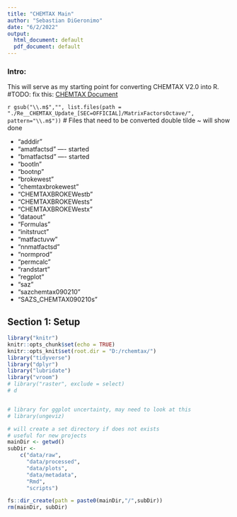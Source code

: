 ```yaml
---
title: "CHEMTAX Main"
author: "Sebastian DiGeronimo"
date: "6/2/2022"
output:
  html_document: default
  pdf_document: default
---
```


### Intro: 
This will serve as my starting point for converting CHEMTAX V2.0 into R.
#TODO: fix this: [CHEMTAX Document](./Re__CHEMTAX_Update_[SEC=OFFICIAL]/Re__CHEMTAX_Update_[SEC=OFFICIAL]/CHEMTAX 2 Octave version.docx)

`r gsub("\\.m$","", list.files(path = "./Re__CHEMTAX_Update_[SEC=OFFICIAL]/MatrixFactorsOctave/", pattern="\\.m$"))`
# Files that need to be converted
double tilde ~ will show done

* "adddir"
* "amatfactsd"                    ---- started
* "bmatfactsd"                    ---- started         
* "bootln"              
* "bootnp"              
* "brokewest"          
* "chemtaxbrokewest"    
* "CHEMTAXBROKEWestb"   
* "CHEMTAXBROKEWests"   
* "CHEMTAXBROKEWestx"   
* "dataout"             
* "Formulas"           
* "initstruct"          
* "matfactuvw"          
* "nnmatfactsd"         
* "normprod"            
* "permcalc"            
* "randstart"          
* "regplot"             
* "saz"                 
* "sazchemtax090210"    
* "SAZS_CHEMTAX090210s"


## Section 1: Setup

```r
library("knitr")
knitr::opts_chunk$set(echo = TRUE)
knitr::opts_knit$set(root.dir = "D:/rchemtax/")
library("tidyverse")
library("dplyr")
library("lubridate")
library("vroom")
# library("raster", exclude = select)
# d


# library for ggplot uncertainty, may need to look at this 
# library(ungeviz)
```

```r
# will create a set directory if does not exists
# useful for new projects
mainDir <- getwd()
subDir <-
    c("data/raw",
      "data/processed",
      "data/plots",
      "data/metadata",
      "Rmd",
      "scripts")

fs::dir_create(path = paste0(mainDir,"/",subDir))
rm(mainDir, subDir)
```

